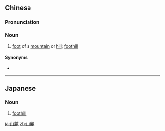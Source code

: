 ==Chinese==
{{zh-forms}}

===Pronunciation===
{{zh-pron
|m=shānlù
|c=saan1 luk1,saan1 luk6
|cat=n
}}

===Noun===
{{zh-noun}}

# [[foot]] of a [[mountain]] or [[hill]]; [[foothill]]

====Synonyms====
* {{zh-l|山腳}}

----

==Japanese==
{{ja-kanjitab|山|麓}}

===Noun===
{{ja-noun|さんろく}}

# [[foothill]]

[[ja:山麓]]
[[zh:山麓]]